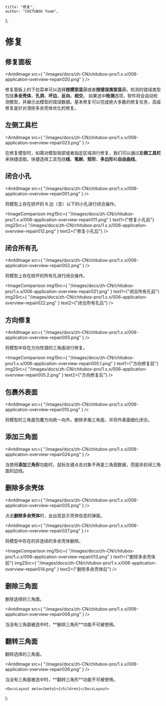 
	title: "修复",
	author: "CHITUBOX Team",
};

# 修复

## 修复面板

<AntdImage
	src={
		"/images/docs/zh-CN/chitubox-pro/1.x.x/006-application-overview-repair020.png"
	}
/>

修复面板上的下拉菜单可以选择**按模型显示**或者**按错误类型显示**，检测的错误类型包括**多余壳体**，**孔洞**，**坏边**，**反向**，**相交**。
如果选中**检测**选项，软件将会自动检测模型，并展示出模型的错误数据。基本修复可以完成绝大多数的修复任务，高级修复是针对清除多余壳体优化的修复。

## 左侧工具栏

<AntdImage
	src={
		"/images/docs/zh-CN/chitubox-pro/1.x.x/006-application-overview-repair023.png"
	}
/>

在修复模型时，如需对模型局部或者指定区域进行修复，我们可以通过**左侧工具栏**来快捷选取。快捷选择工具包括**线**、**笔刷**、**矩形**、**多边形**和**自由曲线**。

## 闭合小孔

<AntdImage
	src={
		"/images/docs/zh-CN/chitubox-pro/1.x.x/006-application-overview-repair001.png"
	}
/>

将模型上存在损坏的 6 边（含）以下的小孔进行闭合操作。

<ImageComparison
	img1Src={
		"/images/docs/zh-CN/chitubox-pro/1.x.x/006-application-overview-repair011.png"
	}
	text1={"修复小孔前"}
	img2Src={
		"/images/docs/zh-CN/chitubox-pro/1.x.x/006-application-overview-repair012.png"
	}
	text2={"修复小孔后"}
/>

## 闭合所有孔

<AntdImage
	src={
		"/images/docs/zh-CN/chitubox-pro/1.x.x/006-application-overview-repair002.png"
	}
/>

将模型上存在损坏的所有孔进行闭合操作。

<ImageComparison
	img1Src={
		"/images/docs/zh-CN/chitubox-pro/1.x.x/006-application-overview-repair021.png"
	}
	text1={"闭合所有孔前"}
	img2Src={
		"/images/docs/zh-CN/chitubox-pro/1.x.x/006-application-overview-repair022.png"
	}
	text2={"闭合所有孔后"}
/>

## 方向修复

<AntdImage
	src={
		"/images/docs/zh-CN/chitubox-pro/1.x.x/006-application-overview-repair005.png"
	}
/>

将模型中存在方向性错的三角面进行修复。

<ImageComparison
	img1Src={
		"/images/docs/zh-CN/chitubox-pro/1.x.x/006-application-overview-repair005.1.png"
	}
	text1={"方向修复前"}
	img2Src={
		"/images/docs/zh-CN/chitubox-pro/1.x.x/006-application-overview-repair005.2.png"
	}
	text2={"方向修复后"}
/>

## 包裹外表面

<AntdImage
	src={
		"/images/docs/zh-CN/chitubox-pro/1.x.x/006-application-overview-repair010.png"
	}
/>

将模型的三角面包覆方向统一向外，删除矛盾三角面，并将外表面细化闭合。

## 添加三角面

<AntdImage
	src={
		"/images/docs/zh-CN/chitubox-pro/1.x.x/006-application-overview-repair024.png"
	}
/>

当使用**添加三角形**功能时，鼠标左键点击对象不再是三角面数据，而是非封闭三角面的边线。

## 删除多余壳体

<AntdImage
	src={
		"/images/docs/zh-CN/chitubox-pro/1.x.x/006-application-overview-repair025.png"
	}
/>

点击**删除多余壳体**时，会出现显示壳体信息的弹窗。

<AntdImage
	src={
		"/images/docs/zh-CN/chitubox-pro/1.x.x/006-application-overview-repair027.png"
	}
/>

将模型中存在的非连续的多余壳体删除。

<ImageComparison
	img1Src={
		"/images/docs/zh-CN/chitubox-pro/1.x.x/006-application-overview-repair013.png"
	}
	text1={"删除多余壳体前"}
	img2Src={
		"/images/docs/zh-CN/chitubox-pro/1.x.x/006-application-overview-repair014.png"
	}
	text2={"删除多余壳体后"}
/>

## 删除三角面

删除选择的三角面。

<AntdImage
	src={
		"/images/docs/zh-CN/chitubox-pro/1.x.x/006-application-overview-repair008.png"
	}
/>

<Admonition type="note" title="注意">
	当没有三角面被选中时，**删除三角形**功能不可被使用。
</Admonition>

## 翻转三角面

翻转选择的三角面。

<AntdImage
	src={
		"/images/docs/zh-CN/chitubox-pro/1.x.x/006-application-overview-repair026.png"
	}
/>

<Admonition type="note" title="注意">
	当没有三角面被选中时，**翻转三角形**功能不可被使用。
</Admonition>

	<DocsLayout meta={meta}>{children}</DocsLayout>
);
